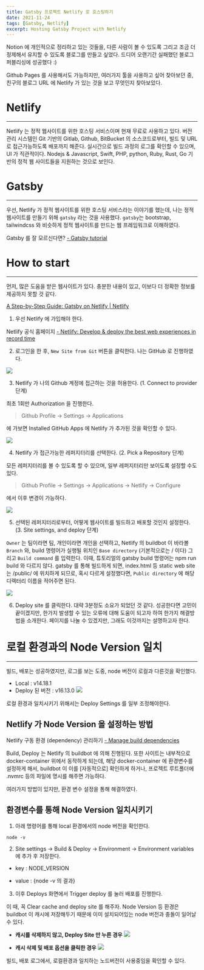```yaml
---
title: Gatsby 프로젝트 Netlify 로 호스팅하기
date: 2021-11-24
tags: [Gatsby, Netlify]
excerpt: Hosting Gatsby Project with Netlify
---
```


Notion 에 개인적으로 정리하고 있는 것들을, 다른 사람이 볼 수 있도록 그리고 조금 더 정제해서 유지할 수 있도록 블로그를 만들고 싶었다. 드디어 오랜기간 실패했던 블로그 퍼블리싱에 성공했다 :)

Github Pages 를 사용해서도 가능하지만, 여러가지 툴을 사용하고 싶어 찾아보던 중, 친구의 블로그 URL 에 Netlify 가 있는 것을 보고 무엇인지 찾아보았다.

# Netlify

---

Netlify 는 정적 웹사이트를 위한 호스팅 서비스이며 현재 무료로 사용하고 있다. 버전 관리 시스템인 Git 기반의 Gitlab, Github, BitBucket 의 소스코드로부터, 빌드 및 URL 로 접근가능하도록 배포까지 해준다. 실시간으로 빌드 과정의 로그를 확인할 수 있으며, UI 가 직관적이다. Nodejs & Javascript, Swift, PHP, python, Ruby, Rust, Go 기반의 정적 웹 사이트들을 지원하는 것으로 보인다.

# Gatsby

---

우선, Netlify 가 정적 웹사이트를 위한 호스팅 서비스라는 이야기를 했는데, 나는 정적 웹사이트를 만들기 위해 `gatsby` 라는 것을 사용했다. `gatsby`는 bootstrap, tailwindcss 와 비슷하게 정적 웹사이트를 만드는 웹 프레임워크로 이해하였다.

Gatsby 를 잘 모르신다면? [- Gatsby tutorial](https://github.com/gatsbyjs/gatsby-starter-blog)

# How to start

---

먼저, 많은 도움을 받은 웹사이트가 있다. 충분한 내용이 있고, 이보다 더 정확한 정보를 제공하지 못할 것 같다.

[A Step-by-Step Guide: Gatsby on Netlify | Netlify](https://www.netlify.com/blog/2016/02/24/a-step-by-step-guide-gatsby-on-netlify/)

1. 우선 Netlify 에 가입해야 한다.

Netlify 공식 홈페이지 [- Netlify: Develop & deploy the best web experiences in record time](https://www.netlify.com/)

2. 로그인을 한 후, `New Site from Git` 버튼을 클릭한다. 나는 GitHub 로 진행하였다.

![](../images/netlify-git-providers.png)

3. Netlify 가 나의 Github 계정에 접근하는 것을 허용한다.
   (1. Connect to provider 단계)

최초 1회만 Authorization 을 진행한다.

> Github Profile → Settings → Applications

에 가보면 Installed GitHub Apps 에 Netlify 가 추가된 것을 확인할 수 있다.

![](../images/github-applications.png)

4. Netlify 가 접근가능한 레퍼지터리를 선택한다.
   (2. Pick a Repository 단계)

모든 레퍼지터리를 볼 수 있도록 할 수 있으며, 일부 레퍼지터리만 보이도록 설정할 수도 있다.

> Github Profile → Settings → Applications → Netlify → Configure

에서 이후 변경이 가능하다.

![](../images/select-repository.png)

5. 선택된 레퍼지터리로부터, 어떻게 웹사이트를 빌드하고 배포할 것인지 설정한다.  
   (3. Site settings, and deploy 단계)

`Owner` 는 팀이라면 팀, 개인이라면 개인을 선택하고, Netlify 의 buildbot 이 바라볼 `Branch` 와, build 명령어가 실행될 위치인 `Base directory` (기본적으로는 / 이다) 그리고 `Build command` 를 입력한다. 이때, 튜토리얼의 gatsby build 명령어는 npm run build 와 다르지 않다. gatsby 를 통해 빌드하게 되면, index.html 등 static web site 는 /public/ 에 위치하게 되므로, 혹시 다르게 설정했다면, `Public directory` 에 해당 디렉터리 이름을 적어주면 된다.

![](../images/site-settings.png)

6. Deploy site 를 클릭한다.
   대략 3분정도 소요가 되었던 것 같다. 성공한다면 고민이 끝이겠지만, 한가지 발생할 수 있는 오류에 대해 도움이 되고자 하여 한가지 해결방법을 소개한다. 페이지를 나눌 수 있겠지만, 그래도 이것까지는 설명하고자 한다.

# 로컬 환경과의 Node Version 일치

---

빌드, 배포는 성공하였지만, 로그를 보는 도중, node 버전이 로컬과 다른것을 확인했다.

- Local : v14.18.1
- Deploy 된 버전 : v16.13.0
  ![](../images/node-version-before.png)

로컬 환경과 일치시키기 위해서는 Deploy Settings 를 일부 조정해야한다.

## Netlify 가 Node Version 을 설정하는 방법

Netlify 구동 환경 (dependency) 관리하기 [- Manage build dependencies](https://docs.netlify.com/configure-builds/manage-dependencies/)

Build, Deploy 는 Netlify 의 buildbot 에 의해 진행된다. 또한 사이트는 내부적으로 docker-container 위에서 동작하게 되는데, 해당 docker-container 에 환경변수를 설정하게 해서, buildbot 이 이를 [자동적으로] 확인하게 하거나, 프로젝트 루트폴더에 .nvmrc 등의 파일에 명시를 해주면 가능하다.

여러가지 방법이 있지만, 환경 변수 설정을 통해 해결하였다.

## 환경변수를 통해 Node Version 일치시키기

1. 아래 명령어를 통해 local 환경에서의 node 버전을 확인한다.

```shell
node -v
```

2. Site settings → Build & Deploy → Environment → Environment variables 에 추가 후 저장한다.

- key : NODE_VERSION

- value : {node -v 의 결과}

3. 이후 Deploys 화면에서 Trigger deploy 를 눌러 배포를 진행한다.

이 때, 꼭 Clear cache and deploy site 를 해주자.
Node Version 등 환경은 buildbot 이 캐시에 저장해두기 때문에 이미 설치되어있는 node 버전과 충돌이 일어날 수 있다.

- **캐시를 삭제하지 않고, Deploy Site 만 누른 경우**
  ![](../images/without-cache-clean.png)

- **캐시 삭제 및 배포 옵션을 클릭한 경우**
  ![](../images/node-version-after.png)

빌드, 배포 로그에서, 로컬환경과 일치하는 노드버전이 사용중임을 확인할 수 있다.
